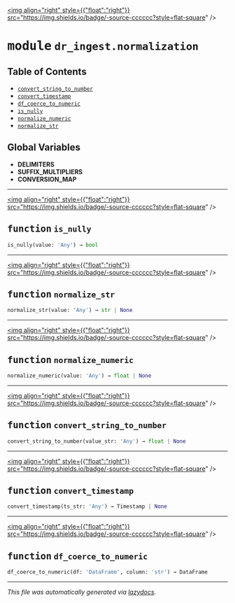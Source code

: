 
<a href="https://github.com/drothermel/dr_ingest/blob/main/dr_ingest/normalization#L0"><img align="right" style={{"float":"right"}} src="https://img.shields.io/badge/-source-cccccc?style=flat-square" /></a>

# <kbd>module</kbd> `dr_ingest.normalization`



## Table of Contents
- [`convert_string_to_number`](./dr_ingest.normalization#function-convert-string-to-number)
- [`convert_timestamp`](./dr_ingest.normalization#function-convert-timestamp)
- [`df_coerce_to_numeric`](./dr_ingest.normalization#function-df-coerce-to-numeric)
- [`is_nully`](./dr_ingest.normalization#function-is-nully)
- [`normalize_numeric`](./dr_ingest.normalization#function-normalize-numeric)
- [`normalize_str`](./dr_ingest.normalization#function-normalize-str)


**Global Variables**
---------------
- **DELIMITERS**
- **SUFFIX_MULTIPLIERS**
- **CONVERSION_MAP**

---

<a href="https://github.com/drothermel/dr_ingest/blob/main/dr_ingest/normalization/is_nully#L23"><img align="right" style={{"float":"right"}} src="https://img.shields.io/badge/-source-cccccc?style=flat-square" /></a>

## <kbd>function</kbd> `is_nully`

```python
is_nully(value: 'Any') → bool
```





---

<a href="https://github.com/drothermel/dr_ingest/blob/main/dr_ingest/normalization/normalize_str#L33"><img align="right" style={{"float":"right"}} src="https://img.shields.io/badge/-source-cccccc?style=flat-square" /></a>

## <kbd>function</kbd> `normalize_str`

```python
normalize_str(value: 'Any') → str | None
```





---

<a href="https://github.com/drothermel/dr_ingest/blob/main/dr_ingest/normalization/normalize_numeric#L43"><img align="right" style={{"float":"right"}} src="https://img.shields.io/badge/-source-cccccc?style=flat-square" /></a>

## <kbd>function</kbd> `normalize_numeric`

```python
normalize_numeric(value: 'Any') → float | None
```





---

<a href="https://github.com/drothermel/dr_ingest/blob/main/dr_ingest/normalization/convert_string_to_number#L53"><img align="right" style={{"float":"right"}} src="https://img.shields.io/badge/-source-cccccc?style=flat-square" /></a>

## <kbd>function</kbd> `convert_string_to_number`

```python
convert_string_to_number(value_str: 'Any') → float | None
```





---

<a href="https://github.com/drothermel/dr_ingest/blob/main/dr_ingest/normalization/convert_timestamp#L81"><img align="right" style={{"float":"right"}} src="https://img.shields.io/badge/-source-cccccc?style=flat-square" /></a>

## <kbd>function</kbd> `convert_timestamp`

```python
convert_timestamp(ts_str: 'Any') → Timestamp | None
```





---

<a href="https://github.com/drothermel/dr_ingest/blob/main/dr_ingest/normalization/df_coerce_to_numeric#L96"><img align="right" style={{"float":"right"}} src="https://img.shields.io/badge/-source-cccccc?style=flat-square" /></a>

## <kbd>function</kbd> `df_coerce_to_numeric`

```python
df_coerce_to_numeric(df: 'DataFrame', column: 'str') → DataFrame
```







---

_This file was automatically generated via [lazydocs](https://github.com/ml-tooling/lazydocs)._
